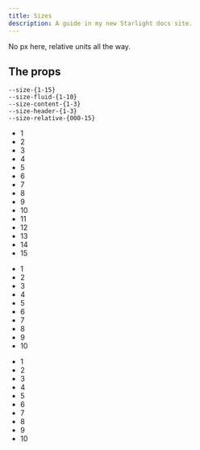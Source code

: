 ```yaml
---
title: Sizes
description: A guide in my new Starlight docs site.
---
```


No px here, relative units all the way.

## The props

```
--size-{1-15}
--size-fluid-{1-10}
--size-content-{1-3}
--size-header-{1-3}
--size-relative-{000-15}
```

<ul class="flex size-props size-list not-content items-end">
  <li>
    <span>1</span>
  </li>
  <li>
    <span>2</span>
  </li>
  <li>
    <span>3</span>
  </li>
  <li>
    <span>4</span>
  </li>
  <li>
    <span>5</span>
  </li>
  <li>
    <span>6</span>
  </li>
  <li>
    <span>7</span>
  </li>
  <li>
    <span>8</span>
  </li>
  <li>
    <span>9</span>
  </li>
  <li>
    <span>10</span>
  </li>
  <li>
    <span>11</span>
  </li>
  <li>
    <span>12</span>
  </li>
  <li>
    <span>13</span>
  </li>
  <li>
    <span>14</span>
  </li>
  <li>
    <span>15</span>
  </li>
</ul>

<ul class="flex size-props size-fluid not-content items-end">
  <li>
    <span>1</span>
  </li>
  <li>
    <span>2</span>
  </li>
  <li>
    <span>3</span>
  </li>
  <li>
    <span>4</span>
  </li>
  <li>
    <span>5</span>
  </li>
  <li>
    <span>6</span>
  </li>
  <li>
    <span>7</span>
  </li>
  <li>
    <span>8</span>
  </li>
  <li>
    <span>9</span>
  </li>
  <li>
    <span>10</span>
  </li>
</ul>

<ul class="flex size-props size-fluid not-content items-end">
  <li>
    <span>1</span>
  </li>
  <li>
    <span>2</span>
  </li>
  <li>
    <span>3</span>
  </li>
  <li>
    <span>4</span>
  </li>
  <li>
    <span>5</span>
  </li>
  <li>
    <span>6</span>
  </li>
  <li>
    <span>7</span>
  </li>
  <li>
    <span>8</span>
  </li>
  <li>
    <span>9</span>
  </li>
  <li>
    <span>10</span>
  </li>
</ul>
